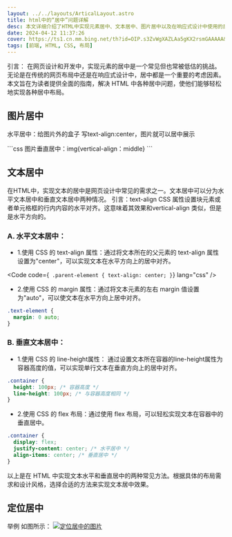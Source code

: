 ```yaml
---
layout: ../../layouts/ArticalLayout.astro
title: html中的“居中”问题详解
desc: 本文详细介绍了HTML中实现元素居中、文本居中、图片居中以及在响应式设计中使用的居中技巧，包括Flexbox和Grid布局。通过这些方法，设计师可以轻松应对各种布局需求，提升网页设计的灵活性和用户体验。测试超长内容隐藏第二行末尾xxxxxxxxxxxxxxxxxx
date: 2024-04-12 11:37:26
cover: https://ts1.cn.mm.bing.net/th?id=OIP.s3ZvWgXAZLAa5gKX2rsmGAAAAA&w=80&h=80&c=7&qlt=80&o=6&pid=13.1
tags: [前端, HTML, CSS, 布局]
---
```



引言：
在网页设计和开发中，实现元素的居中是一个常见但也常被低估的挑战。无论是在传统的网页布局中还是在响应式设计中，居中都是一个重要的考虑因素。本文旨在为读者提供全面的指南，解决 HTML 中各种居中问题，使他们能够轻松地实现各种居中布局。

<h2>图片居中</h2>
<p>水平居中：给图片外的盒子 写text-align:center，图片就可以居中展示</p>
```css
图片垂直居中：img{vertical-align：middle}
```

<h2>文本居中</h2>
在HTML中，实现文本的居中是网页设计中常见的需求之一。文本居中可以分为水平文本居中和垂直文本居中两种情况。
引言：text-align CSS 属性设置块元素或者单元格框的行内内容的水平对齐。这意味着其效果和vertical-align
类似，但是是水平方向的。

<h3 class="text-orange-400">A. 水平文本居中：</h3>

- 1.使用 CSS 的 text-align 属性：通过将文本所在的父元素的 text-align 属性设置为"center"，可以实现文本在水平方向上的居中对齐。

<Code
  code={`
.parent-element {
  text-align: center;
}`}
  lang="css"
/>

- 2.使用 CSS 的 margin 属性：通过将文本元素的左右 margin 值设置为"auto"，可以使文本在水平方向上居中对齐。

```css
.text-element {
  margin: 0 auto;
}
```

<h3 class="text-orange-600">B. 垂直文本居中：</h3>

- 1.使用 CSS 的 line-height属性：
  通过设置文本所在容器的line-height属性为容器高度的值，可以实现单行文本在垂直方向上的居中对齐。

```css
.container {
  height: 100px; /* 容器高度 */
  line-height: 100px; /* 与容器高度相同 */
}
```

- 2.使用 CSS 的 flex 布局：通过使用 flex 布局，可以轻松实现文本在容器中的垂直居中。

```css
.container {
  display: flex;
  justify-content: center; /* 水平居中 */
  align-items: center; /* 垂直居中 */
}
```

以上是在 HTML 中实现文本水平和垂直居中的两种常见方法。根据具体的布局需求和设计风格，选择合适的方法来实现文本居中效果。

## 定位居中

举例 如图所示：
[![定位居中的图片](https://cdnjson.com/images/2024/07/17/73cea6b267004d329cd2dbbf965c9133.png)](https://cdnjson.com/images/2024/07/17/73cea6b267004d329cd2dbbf965c9133.png)
